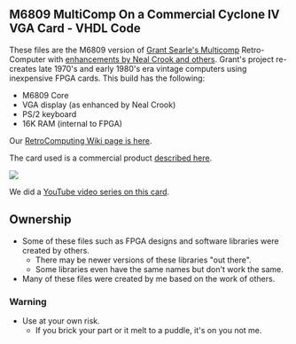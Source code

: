 == M6809 MultiComp On a Commercial Cyclone IV VGA Card - VHDL Code ==

These files are the M6809 version of [http://searle.hostei.com/grant/Multicomp/index.html Grant Searle's Multicomp] Retro-Computer with [https://github.com/nealcrook/multicomp6809/wiki enhancements by Neal Crook and others]. Grant's project re-creates late 1970's and early 1980's era vintage computers using inexpensive FPGA cards. This build has the following:

* M6809 Core
* VGA display (as enhanced by Neal Crook)
* PS/2 keyboard
* 16K RAM (internal to FPGA)

Our [http://land-boards.com/blwiki/index.php?title=RetroComputing RetroComputing Wiki page is here].

The card used is a commercial product [http://land-boards.com/blwiki/index.php?title=Cyclone_IV_FPGA_EP4CE6E22C8N_Development_Board_USB_V2 described here].

<img src="http://land-boards.com/blwiki/images/2/2c/EP4-FPGA-VGA.jpg"></img>

We did a [https://www.youtube.com/playlist?list=PLn__0BqzWEWPk0-VW3kEpMNA81sIbhj6n YouTube video series on this card].

== Ownership ==

* Some of these files such as FPGA designs and software libraries were created by others.
** There may be newer versions of these libraries "out there".
** Some libraries even have the same names but don't work the same.
* Many of these files were created by me based on the work of others.

=== Warning ===

* Use at your own risk.
** If you brick your part or it melt to a puddle, it's on you not me.
